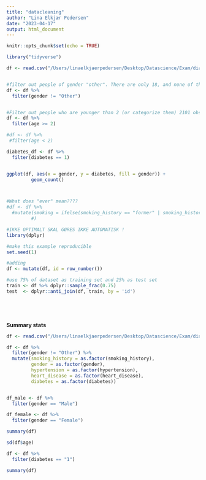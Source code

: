 ```yaml
---
title: "datacleaning"
author: "Lina Elkjær Pedersen"
date: "2023-04-17"
output: html_document
---
```


```r
knitr::opts_chunk$set(echo = TRUE)
```



```r
library("tidyverse")
```

```r
df <- read.csv("/Users/linaelkjaerpedersen/Desktop/Datascience/Exam/diabetes_prediction_dataset.csv")


#filter out people of gender "other". There are only 18, and none of them have diabetes. 
df <- df %>% 
  filter(gender != "Other")


#Filter out people who are younger than 2 (or categorize them) 2101 obs, and none of them have diabetes
df <- df %>% 
  filter(age >= 2)

#df <- df %>% 
 #filter(age < 2)

diabetes_df <- df %>% 
  filter(diabetes == 1)


ggplot(df, aes(x = gender, y = diabetes, fill = gender)) +
         geom_count()



#What does "ever" mean????
#df <- df %>% 
  #mutate(smoking = ifelse(smoking_history == "former" | smoking_history == "not current" , "past", smoking_history),
         #)


```

```r


#IKKE OPTIMALT SKAL GØRES IKKE AUTOMATISK !
library(dplyr)

#make this example reproducible
set.seed(1)

#adding
df <- mutate(df, id = row_number())

#use 75% of dataset as training set and 25% as test set 
train <- df %>% dplyr::sample_frac(0.75)
test  <- dplyr::anti_join(df, train, by = 'id')



 
```


**Summary stats**
```r

df <- read.csv("/Users/linaelkjaerpedersen/Desktop/Datascience/Exam/diabetes_prediction_dataset.csv")

df <- df %>% 
  filter(gender != "Other") %>% 
  mutate(smoking_history = as.factor(smoking_history),
         gender = as.factor(gender), 
         hypertension = as.factor(hypertension),
         heart_disease = as.factor(heart_disease),
         diabetes = as.factor(diabetes))


df_male <- df %>% 
  filter(gender == "Male")

df_female <- df %>% 
  filter(gender == "Female")

summary(df)

sd(df$age)

df <- df %>% 
  filter(diabetes == "1")

summary(df)
```

